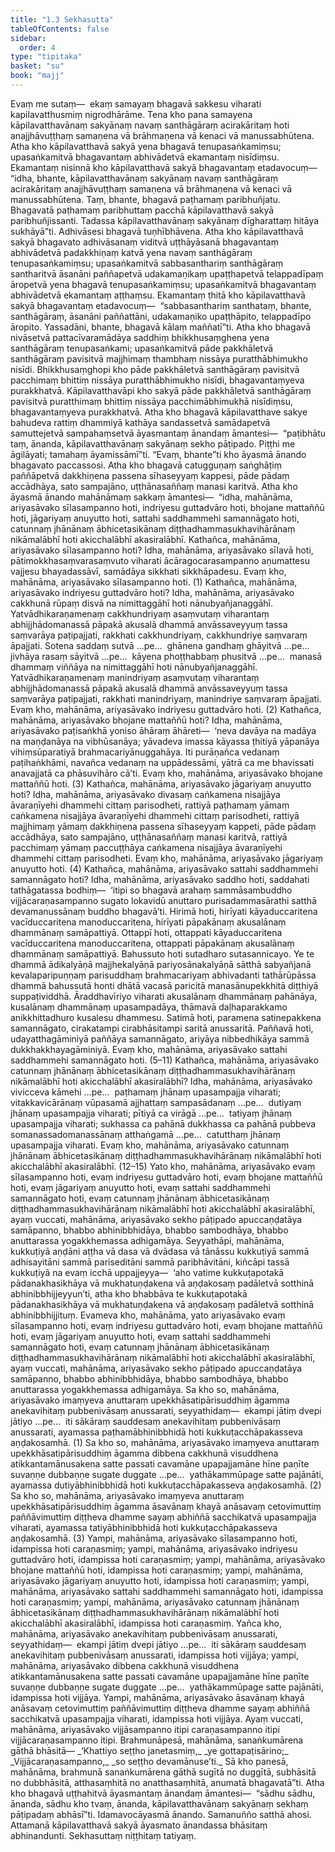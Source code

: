 ```yaml
---
title: "1.3 Sekhasutta"
tableOfContents: false
sidebar:
  order: 4
type: "tipitaka"
basket: "su"
book: "majj"
---
```



<DynamicBreadcrumb />

<Division number="22" book="majj" bookNo="10" page="16">

<Paragraph number="45" book="majj">
Evaṃ me sutaṃ—  ekaṃ samayaṃ bhagavā sakkesu viharati kapilavatthusmiṃ nigrodhārāme. Tena kho pana samayena kāpilavatthavānaṃ sakyānaṃ navaṃ santhāgāraṃ acirakāritaṃ hoti anajjhāvuṭṭhaṃ samaṇena vā brāhmaṇena vā kenaci vā manussabhūtena. Atha kho kāpilavatthavā sakyā yena bhagavā tenupasaṅkamiṃsu; upasaṅkamitvā bhagavantaṃ abhivādetvā ekamantaṃ nisīdiṃsu. Ekamantaṃ nisinnā kho kāpilavatthavā sakyā bhagavantaṃ etadavocuṃ—  “idha, bhante, kāpilavatthavānaṃ sakyānaṃ navaṃ santhāgāraṃ acirakāritaṃ anajjhāvuṭṭhaṃ samaṇena vā brāhmaṇena vā kenaci vā manussabhūtena. Taṃ, bhante, bhagavā paṭhamaṃ paribhuñjatu. Bhagavatā paṭhamaṃ paribhuttaṃ pacchā kāpilavatthavā sakyā paribhuñjissanti. Tadassa kāpilavatthavānaṃ sakyānaṃ dīgharattaṃ hitāya sukhāyā”ti. Adhivāsesi bhagavā tuṇhībhāvena. Atha kho kāpilavatthavā sakyā bhagavato adhivāsanaṃ viditvā uṭṭhāyāsanā bhagavantaṃ abhivādetvā padakkhiṇaṃ katvā yena navaṃ santhāgāraṃ tenupasaṅkamiṃsu; upasaṅkamitvā sabbasanthariṃ santhāgāraṃ santharitvā āsanāni paññapetvā udakamaṇikaṃ upaṭṭhapetvā telappadīpaṃ āropetvā yena bhagavā tenupasaṅkamiṃsu; upasaṅkamitvā bhagavantaṃ abhivādetvā ekamantaṃ aṭṭhaṃsu. Ekamantaṃ ṭhitā kho kāpilavatthavā sakyā bhagavantaṃ etadavocuṃ—  “sabbasanthariṃ santhataṃ, bhante, santhāgāraṃ, āsanāni paññattāni, udakamaṇiko upaṭṭhāpito, telappadīpo āropito. Yassadāni, bhante, bhagavā kālaṃ maññatī”ti. Atha kho bhagavā nivāsetvā pattacīvaramādāya saddhiṃ bhikkhusaṃghena yena santhāgāraṃ tenupasaṅkami; upasaṅkamitvā pāde pakkhāletvā santhāgāraṃ pavisitvā majjhimaṃ thambhaṃ nissāya puratthābhimukho nisīdi. Bhikkhusaṃghopi kho pāde pakkhāletvā santhāgāraṃ pavisitvā pacchimaṃ bhittiṃ nissāya puratthābhimukho nisīdi, bhagavantaṃyeva purakkhatvā. Kāpilavatthavāpi kho sakyā pāde pakkhāletvā santhāgāraṃ pavisitvā puratthimaṃ bhittiṃ nissāya pacchimābhimukhā nisīdiṃsu, bhagavantaṃyeva purakkhatvā. Atha kho bhagavā kāpilavatthave sakye bahudeva rattiṃ dhammiyā kathāya sandassetvā samādapetvā samuttejetvā sampahaṃsetvā āyasmantaṃ ānandaṃ āmantesi—  “paṭibhātu taṃ, ānanda, kāpilavatthavānaṃ sakyānaṃ sekho pāṭipado. Piṭṭhi me āgilāyati; tamahaṃ āyamissāmī”ti. “Evaṃ, bhante”ti kho āyasmā ānando bhagavato paccassosi. Atha kho bhagavā catugguṇaṃ saṅghāṭiṃ paññāpetvā dakkhiṇena passena sīhaseyyaṃ kappesi, pāde pādaṃ accādhāya, sato sampajāno, uṭṭhānasaññaṃ manasi karitvā.
</Paragraph>

</Division>
<Division number="23" book="majj" bookNo="10" page="17">

<Paragraph number="46" book="majj">
Atha kho āyasmā ānando mahānāmaṃ sakkaṃ āmantesi—  “idha, mahānāma, ariyasāvako sīlasampanno hoti, indriyesu guttadvāro hoti, bhojane mattaññū hoti, jāgariyaṃ anuyutto hoti, sattahi saddhammehi samannāgato hoti, catunnaṃ jhānānaṃ ābhicetasikānaṃ diṭṭhadhammasukhavihārānaṃ nikāmalābhī hoti akicchalābhī akasiralābhī.
</Paragraph>

</Division>
<Division number="24" book="majj" bookNo="10" page="17">

<Paragraph number="47" book="majj">
Kathañca, mahānāma, ariyasāvako sīlasampanno hoti? Idha, mahānāma, ariyasāvako sīlavā hoti, pātimokkhasaṃvarasaṃvuto viharati ācāragocarasampanno aṇumattesu vajjesu bhayadassāvī, samādāya sikkhati sikkhāpadesu. Evaṃ kho, mahānāma, ariyasāvako sīlasampanno hoti. (1)
</Paragraph>

<Paragraph number="48" book="majj">
Kathañca, mahānāma, ariyasāvako indriyesu guttadvāro hoti? Idha, mahānāma, ariyasāvako cakkhunā rūpaṃ disvā na nimittaggāhī hoti nānubyañjanaggāhī. Yatvādhikaraṇamenaṃ cakkhundriyaṃ asaṃvutaṃ viharantaṃ abhijjhādomanassā pāpakā akusalā dhammā anvāssaveyyuṃ tassa saṃvarāya paṭipajjati, rakkhati cakkhundriyaṃ, cakkhundriye saṃvaraṃ āpajjati. Sotena saddaṃ sutvā …pe…  ghānena gandhaṃ ghāyitvā …pe…  jivhāya rasaṃ sāyitvā …pe…  kāyena phoṭṭhabbaṃ phusitvā …pe…  manasā dhammaṃ viññāya na nimittaggāhī hoti nānubyañjanaggāhī. Yatvādhikaraṇamenaṃ manindriyaṃ asaṃvutaṃ viharantaṃ abhijjhādomanassā pāpakā akusalā dhammā anvāssaveyyuṃ tassa saṃvarāya paṭipajjati, rakkhati manindriyaṃ, manindriye saṃvaraṃ āpajjati. Evaṃ kho, mahānāma, ariyasāvako indriyesu guttadvāro hoti. (2)
</Paragraph>

<Paragraph number="49" book="majj">
Kathañca, mahānāma, ariyasāvako bhojane mattaññū hoti? Idha, mahānāma, ariyasāvako paṭisaṅkhā yoniso āhāraṃ āhāreti—  ‘neva davāya na madāya na maṇḍanāya na vibhūsanāya; yāvadeva imassa kāyassa ṭhitiyā yāpanāya vihiṃsūparatiyā brahmacariyānuggahāya. Iti purāṇañca vedanaṃ paṭihaṅkhāmi, navañca vedanaṃ na uppādessāmi, yātrā ca me bhavissati anavajjatā ca phāsuvihāro cā’ti. Evaṃ kho, mahānāma, ariyasāvako bhojane mattaññū hoti. (3)
</Paragraph>

<Paragraph number="50" book="majj">
Kathañca, mahānāma, ariyasāvako jāgariyaṃ anuyutto hoti? Idha, mahānāma, ariyasāvako divasaṃ caṅkamena nisajjāya āvaraṇīyehi dhammehi cittaṃ parisodheti, rattiyā paṭhamaṃ yāmaṃ caṅkamena nisajjāya āvaraṇīyehi dhammehi cittaṃ parisodheti, rattiyā majjhimaṃ yāmaṃ dakkhiṇena passena sīhaseyyaṃ kappeti, pāde pādaṃ accādhāya, sato sampajāno, uṭṭhānasaññaṃ manasi karitvā, rattiyā pacchimaṃ yāmaṃ paccuṭṭhāya caṅkamena nisajjāya āvaraṇīyehi dhammehi cittaṃ parisodheti. Evaṃ kho, mahānāma, ariyasāvako jāgariyaṃ anuyutto hoti. (4)
</Paragraph>

</Division>
<Division number="25" book="majj" bookNo="10" page="18">

<Paragraph number="51" book="majj">
Kathañca, mahānāma, ariyasāvako sattahi saddhammehi samannāgato hoti? Idha, mahānāma, ariyasāvako saddho hoti, saddahati tathāgatassa bodhiṃ—  ‘itipi so bhagavā arahaṃ sammāsambuddho vijjācaraṇasampanno sugato lokavidū anuttaro purisadammasārathi satthā devamanussānaṃ buddho bhagavā’ti. Hirimā hoti, hirīyati kāyaduccaritena vacīduccaritena manoduccaritena, hirīyati pāpakānaṃ akusalānaṃ dhammānaṃ samāpattiyā. Ottappī hoti, ottappati kāyaduccaritena vacīduccaritena manoduccaritena, ottappati pāpakānaṃ akusalānaṃ dhammānaṃ samāpattiyā. Bahussuto hoti sutadharo sutasannicayo. Ye te dhammā ādikalyāṇā majjhekalyāṇā pariyosānakalyāṇā sātthā sabyañjanā kevalaparipuṇṇaṃ parisuddhaṃ brahmacariyaṃ abhivadanti tathārūpāssa dhammā bahussutā honti dhātā vacasā paricitā manasānupekkhitā diṭṭhiyā suppaṭividdhā. Āraddhavīriyo viharati akusalānaṃ dhammānaṃ pahānāya, kusalānaṃ dhammānaṃ upasampadāya, thāmavā daḷhaparakkamo anikkhittadhuro kusalesu dhammesu. Satimā hoti, paramena satinepakkena samannāgato, cirakatampi cirabhāsitampi saritā anussaritā. Paññavā hoti, udayatthagāminiyā paññāya samannāgato, ariyāya nibbedhikāya sammā dukkhakkhayagāminiyā. Evaṃ kho, mahānāma, ariyasāvako sattahi saddhammehi samannāgato hoti. (5–11)
</Paragraph>

</Division>
<Division number="26" book="majj" bookNo="10" page="19">

<Paragraph number="52" book="majj">
Kathañca, mahānāma, ariyasāvako catunnaṃ jhānānaṃ ābhicetasikānaṃ diṭṭhadhammasukhavihārānaṃ nikāmalābhī hoti akicchalābhī akasiralābhī? Idha, mahānāma, ariyasāvako vivicceva kāmehi …pe…  paṭhamaṃ jhānaṃ upasampajja viharati; vitakkavicārānaṃ vūpasamā ajjhattaṃ sampasādanaṃ …pe…  dutiyaṃ jhānaṃ upasampajja viharati; pītiyā ca virāgā …pe…  tatiyaṃ jhānaṃ upasampajja viharati; sukhassa ca pahānā dukkhassa ca pahānā pubbeva somanassadomanassānaṃ atthaṅgamā …pe…  catutthaṃ jhānaṃ upasampajja viharati. Evaṃ kho, mahānāma, ariyasāvako catunnaṃ jhānānaṃ ābhicetasikānaṃ diṭṭhadhammasukhavihārānaṃ nikāmalābhī hoti akicchalābhī akasiralābhī. (12–15)
</Paragraph>

</Division>
<Division number="27" book="majj" bookNo="10" page="19">

<Paragraph number="53" book="majj">
Yato kho, mahānāma, ariyasāvako evaṃ sīlasampanno hoti, evaṃ indriyesu guttadvāro hoti, evaṃ bhojane mattaññū hoti, evaṃ jāgariyaṃ anuyutto hoti, evaṃ sattahi saddhammehi samannāgato hoti, evaṃ catunnaṃ jhānānaṃ ābhicetasikānaṃ diṭṭhadhammasukhavihārānaṃ nikāmalābhī hoti akicchalābhī akasiralābhī, ayaṃ vuccati, mahānāma, ariyasāvako sekho pāṭipado apuccaṇḍatāya samāpanno, bhabbo abhinibbhidāya, bhabbo sambodhāya, bhabbo anuttarassa yogakkhemassa adhigamāya. Seyyathāpi, mahānāma, kukkuṭiyā aṇḍāni aṭṭha vā dasa vā dvādasa vā tānāssu kukkuṭiyā sammā adhisayitāni sammā pariseditāni sammā paribhāvitāni, kiñcāpi tassā kukkuṭiyā na evaṃ icchā uppajjeyya—  ‘aho vatime kukkuṭapotakā pādanakhasikhāya vā mukhatuṇḍakena vā aṇḍakosaṃ padāletvā sotthinā abhinibbhijjeyyun’ti, atha kho bhabbāva te kukkuṭapotakā pādanakhasikhāya vā mukhatuṇḍakena vā aṇḍakosaṃ padāletvā sotthinā abhinibbhijjituṃ. Evameva kho, mahānāma, yato ariyasāvako evaṃ sīlasampanno hoti, evaṃ indriyesu guttadvāro hoti, evaṃ bhojane mattaññū hoti, evaṃ jāgariyaṃ anuyutto hoti, evaṃ sattahi saddhammehi samannāgato hoti, evaṃ catunnaṃ jhānānaṃ ābhicetasikānaṃ diṭṭhadhammasukhavihārānaṃ nikāmalābhī hoti akicchalābhī akasiralābhī, ayaṃ vuccati, mahānāma, ariyasāvako sekho pāṭipado apuccaṇḍatāya samāpanno, bhabbo abhinibbhidāya, bhabbo sambodhāya, bhabbo anuttarassa yogakkhemassa adhigamāya.
</Paragraph>

</Division>
<Division number="28" book="majj" bookNo="10" page="20">

<Paragraph number="54" book="majj">
Sa kho so, mahānāma, ariyasāvako imaṃyeva anuttaraṃ upekkhāsatipārisuddhiṃ āgamma anekavihitaṃ pubbenivāsaṃ anussarati, seyyathidaṃ—  ekampi jātiṃ dvepi jātiyo …pe…  iti sākāraṃ sauddesaṃ anekavihitaṃ pubbenivāsaṃ anussarati, ayamassa paṭhamābhinibbhidā hoti kukkuṭacchāpakasseva aṇḍakosamhā. (1)
</Paragraph>

<Paragraph number="55" book="majj">
Sa kho so, mahānāma, ariyasāvako imaṃyeva anuttaraṃ upekkhāsatipārisuddhiṃ āgamma dibbena cakkhunā visuddhena atikkantamānusakena satte passati cavamāne upapajjamāne hīne paṇīte suvaṇṇe dubbaṇṇe sugate duggate …pe…  yathākammūpage satte pajānāti, ayamassa dutiyābhinibbhidā hoti kukkuṭacchāpakasseva aṇḍakosamhā. (2)
</Paragraph>

<Paragraph number="56" book="majj">
Sa kho so, mahānāma, ariyasāvako imaṃyeva anuttaraṃ upekkhāsatipārisuddhiṃ āgamma āsavānaṃ khayā anāsavaṃ cetovimuttiṃ paññāvimuttiṃ diṭṭheva dhamme sayaṃ abhiññā sacchikatvā upasampajja viharati, ayamassa tatiyābhinibbhidā hoti kukkuṭacchāpakasseva aṇḍakosamhā. (3)
</Paragraph>

</Division>
<Division number="29" book="majj" bookNo="10" page="21">

<Paragraph number="57" book="majj">
Yampi, mahānāma, ariyasāvako sīlasampanno hoti, idampissa hoti caraṇasmiṃ; yampi, mahānāma, ariyasāvako indriyesu guttadvāro hoti, idampissa hoti caraṇasmiṃ; yampi, mahānāma, ariyasāvako bhojane mattaññū hoti, idampissa hoti caraṇasmiṃ; yampi, mahānāma, ariyasāvako jāgariyaṃ anuyutto hoti, idampissa hoti caraṇasmiṃ; yampi, mahānāma, ariyasāvako sattahi saddhammehi samannāgato hoti, idampissa hoti caraṇasmiṃ; yampi, mahānāma, ariyasāvako catunnaṃ jhānānaṃ ābhicetasikānaṃ diṭṭhadhammasukhavihārānaṃ nikāmalābhī hoti akicchalābhī akasiralābhī, idampissa hoti caraṇasmiṃ.
</Paragraph>

<Paragraph number="58" book="majj">
Yañca kho, mahānāma, ariyasāvako anekavihitaṃ pubbenivāsaṃ anussarati, seyyathidaṃ—  ekampi jātiṃ dvepi jātiyo …pe…  iti sākāraṃ sauddesaṃ anekavihitaṃ pubbenivāsaṃ anussarati, idampissa hoti vijjāya; yampi, mahānāma, ariyasāvako dibbena cakkhunā visuddhena atikkantamānusakena satte passati cavamāne upapajjamāne hīne paṇīte suvaṇṇe dubbaṇṇe sugate duggate …pe…  yathākammūpage satte pajānāti, idampissa hoti vijjāya. Yampi, mahānāma, ariyasāvako āsavānaṃ khayā anāsavaṃ cetovimuttiṃ paññāvimuttiṃ diṭṭheva dhamme sayaṃ abhiññā sacchikatvā upasampajja viharati, idampissa hoti vijjāya.
</Paragraph>

<Paragraph number="59" book="majj">
Ayaṃ vuccati, mahānāma, ariyasāvako vijjāsampanno itipi caraṇasampanno itipi vijjācaraṇasampanno itipi.
</Paragraph>

</Division>
<Division number="30" book="majj" bookNo="10" page="21">

<Paragraph number="60" book="majj">
Brahmunāpesā, mahānāma, sanaṅkumārena gāthā bhāsitā—
</Paragraph>

<Paragraph number="61" type="verses" book="majj">
_‘Khattiyo seṭṭho janetasmiṃ,_  
_ye gottapaṭisārino;_  
_Vijjācaraṇasampanno,_  
_so seṭṭho devamānuse’ti._  

</Paragraph>

<Paragraph number="62" book="majj">
Sā kho panesā, mahānāma, brahmunā sanaṅkumārena gāthā sugītā no duggītā, subhāsitā no dubbhāsitā, atthasaṃhitā no anatthasaṃhitā, anumatā bhagavatā”ti.
</Paragraph>

<Paragraph number="63" book="majj">
Atha kho bhagavā uṭṭhahitvā āyasmantaṃ ānandaṃ āmantesi—  “sādhu sādhu, ānanda, sādhu kho tvaṃ, ānanda, kāpilavatthavānaṃ sakyānaṃ sekhaṃ pāṭipadaṃ abhāsī”ti.
</Paragraph>

<Paragraph number="64" book="majj">
Idamavocāyasmā ānando. Samanuñño satthā ahosi. Attamanā kāpilavatthavā sakyā āyasmato ānandassa bhāsitaṃ abhinandunti.

</Paragraph>
</Division>

<Paragraph number="65" type="center" book="majj">
Sekhasuttaṃ niṭṭhitaṃ tatiyaṃ.
</Paragraph>